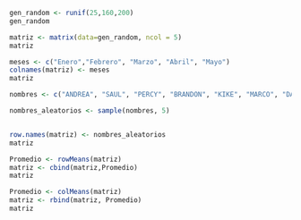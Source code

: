 
```r
gen_random <- runif(25,160,200)
gen_random

matriz <- matrix(data=gen_random, ncol = 5)
matriz
```

```r
meses <- c("Enero","Febrero", "Marzo", "Abril", "Mayo")
colnames(matriz) <- meses
matriz
```

```r
nombres <- c("ANDREA", "SAUL", "PERCY", "BRANDON", "KIKE", "MARCO", "DANILO", "DIANA", "LIGIA", "VICTOR", "ALICE", "FRANCISCO", "DIEGO", "LUISA", "NICOL", "FERNANDO")

nombres_aleatorios <- sample(nombres, 5)


row.names(matriz) <- nombres_aleatorios
matriz
```
```r
Promedio <- rowMeans(matriz)
matriz <- cbind(matriz,Promedio)
matriz
```

```r
Promedio <- colMeans(matriz)
matriz <- rbind(matriz, Promedio)
matriz
```


